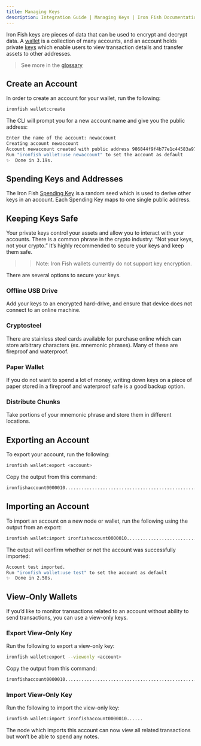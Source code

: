 ```yaml
---
title: Managing Keys
description: Integration Guide | Managing Keys | Iron Fish Documentation
---
```


Iron Fish keys are pieces of data that can be used to encrypt and decrypt data.
A [wallet](/use/get-started/glossary#Wallet) is a collection of many accounts,
and an account holds private [keys](/use/get-started/glossary#Keys) which enable users to view transaction details
and transfer assets to other
addresses.

> See more in the [glossary](/use/get-started/glossary)

## Create an Account

In order to create an account for your wallet, run the following:

```sh
ironfish wallet:create
```

The CLI will prompt you for a new account name and give you the public address:

```sh
Enter the name of the account: newaccount
Creating account newaccount
Account newaccount created with public address 986844f9f4b77e1c44583a97f190de4f97c5df58412abe1b3fdf5d294015a59e
Run "ironfish wallet:use newaccount" to set the account as default
✨  Done in 3.19s.
```

## Spending Keys and Addresses

The Iron Fish [Spending Key](/use/get-started/glossary#Spending-Keys) is a random seed which is used to derive other keys
in an account. Each Spending Key maps to one single public address.

## Keeping Keys Safe

Your private keys control your assets and allow you to interact with your
accounts. There is a common phrase in the crypto industry: “Not your keys, not
your crypto.” It’s highly recommended to secure your keys and keep them safe.

>> Note: Iron Fish wallets currently do not support key encryption.

There are several options to secure your keys.

### Offline USB Drive

Add your keys to an encrypted hard-drive, and ensure that device does not
connect to an online machine.

### Cryptosteel

There are stainless steel cards available for purchase online which can store
arbitrary characters (ex. mnemonic phrases). Many of these are fireproof and
waterproof.

### Paper Wallet

If you do not want to spend a lot of money, writing down keys on a piece of
paper stored in a fireproof and waterproof safe is a good backup option.

### Distribute Chunks

Take portions of your mnemonic phrase and store them in different locations.

## Exporting an Account

To export your account, run the following:

```sh
ironfish wallet:export <account>
```

Copy the output from this command:

```sh
ironfishaccount0000010....................................................................................fryk
```

## Importing an Account

To import an account on a new node or wallet, run the following using the output from an export:

```sh
ironfish wallet:import ironfishaccount0000010....................................................................................fryk
```

The output will confirm whether or not the account was successfully imported:

```sh
Account test imported.
Run "ironfish wallet:use test" to set the account as default
✨  Done in 2.50s.
```

## View-Only Wallets

If you’d like to monitor transactions related to an account without ability to
send transactions, you can use a view-only keys.

### Export View-Only Key

Run the following to export a view-only key:

```sh
ironfish wallet:export --viewonly <account>
```

Copy the output from this command:

```sh
ironfishaccount0000010....................................................................................
```

### Import View-Only Key

Run the following to import the view-only key:

```sh
ironfish wallet:import ironfishaccount0000010......
```

The node which imports this account can now view all related transactions but
won’t be able to spend any notes.
